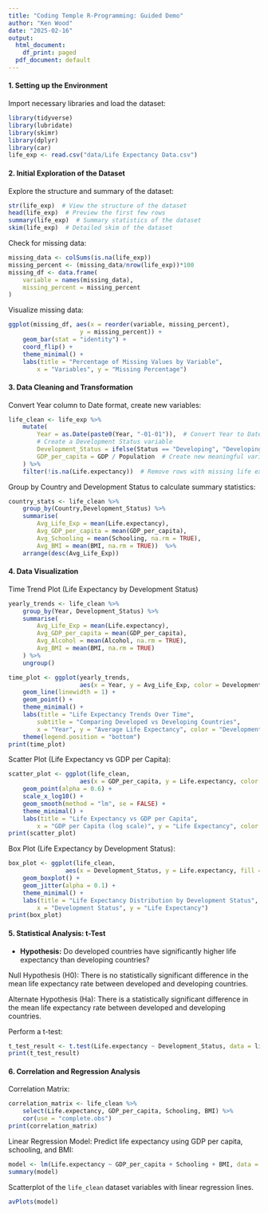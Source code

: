 ```yaml
---
title: "Coding Temple R-Programming: Guided Demo"
author: "Ken Wood"
date: "2025-02-16"
output:
  html_document:
    df_print: paged
  pdf_document: default
---
```

#### 1. Setting up the Environment

Import necessary libraries and load the dataset:

```r
library(tidyverse)
library(lubridate)
library(skimr)
library(dplyr)
library(car)
life_exp <- read.csv("data/Life Expectancy Data.csv")
```
#### 2. Initial Exploration of the Dataset

Explore the structure and summary of the dataset:

```r
str(life_exp)  # View the structure of the dataset
head(life_exp)  # Preview the first few rows
summary(life_exp)  # Summary statistics of the dataset
skim(life_exp)  # Detailed skim of the dataset
```
Check for missing data:

```r
missing_data <- colSums(is.na(life_exp))
missing_percent <- (missing_data/nrow(life_exp))*100
missing_df <- data.frame(
    variable = names(missing_data),
    missing_percent = missing_percent
)
```

Visualize missing data:

```r
ggplot(missing_df, aes(x = reorder(variable, missing_percent),
                    y = missing_percent)) +
    geom_bar(stat = "identity") +
    coord_flip() +
    theme_minimal() +
    labs(title = "Percentage of Missing Values by Variable",
        x = "Variables", y = "Missing Percentage")

```

#### 3. Data Cleaning and Transformation

Convert Year column to Date format, create new variables:

```r
life_clean <- life_exp %>%
    mutate(
        Year = as.Date(paste0(Year, "-01-01")),  # Convert Year to Date format
        # Create a Development Status variable
        Development_Status = ifelse(Status == "Developing", "Developing", "Developed"),  
        GDP_per_capita = GDP / Population  # Create new meaningful variable for GDP per capita
    ) %>%
    filter(!is.na(Life.expectancy))  # Remove rows with missing life expectancy values
```

Group by Country and Development Status to calculate summary statistics:

```r
country_stats <- life_clean %>%
    group_by(Country,Development_Status) %>%
    summarise(
        Avg_Life_Exp = mean(Life.expectancy),
        Avg_GDP_per_capita = mean(GDP_per_capita),
        Avg_Schooling = mean(Schooling, na.rm = TRUE),
        Avg_BMI = mean(BMI, na.rm = TRUE))  %>%
    arrange(desc(Avg_Life_Exp))
```

#### 4. Data Visualization

Time Trend Plot (Life Expectancy by Development Status)

```r
yearly_trends <- life_clean %>%
    group_by(Year, Development_Status) %>%
    summarise(
        Avg_Life_Exp = mean(Life.expectancy),
        Avg_GDP_per_capita = mean(GDP_per_capita),
        Avg_Alcohol = mean(Alcohol, na.rm = TRUE),
        Avg_BMI = mean(BMI, na.rm = TRUE)
    ) %>%
    ungroup()

time_plot <- ggplot(yearly_trends,
                    aes(x = Year, y = Avg_Life_Exp, color = Development_Status)) +
    geom_line(linewidth = 1) +
    geom_point() +
    theme_minimal() +
    labs(title = "Life Expectancy Trends Over Time",
        subtitle = "Comparing Developed vs Developing Countries",
        x = "Year", y = "Average Life Expectancy", color = "Development Status") +
    theme(legend.position = "bottom")
print(time_plot)
```

Scatter Plot (Life Expectancy vs GDP per Capita):

```r
scatter_plot <- ggplot(life_clean,
                    aes(x = GDP_per_capita, y = Life.expectancy, color = Development_Status)) +
    geom_point(alpha = 0.6) +
    scale_x_log10() +
    geom_smooth(method = "lm", se = FALSE) +
    theme_minimal() +
    labs(title = "Life Expectancy vs GDP per Capita",
        x = "GDP per Capita (log scale)", y = "Life Expectancy", color = "Development Status")
print(scatter_plot)
```

Box Plot (Life Expectancy by Development Status):

```r
box_plot <- ggplot(life_clean,
                aes(x = Development_Status, y = Life.expectancy, fill = Development_Status)) +
    geom_boxplot() +
    geom_jitter(alpha = 0.1) +
    theme_minimal() +
    labs(title = "Life Expectancy Distribution by Development Status",
        x = "Development Status", y = "Life Expectancy")
print(box_plot)
```

#### 5. Statistical Analysis: t-Test

- **Hypothesis:** Do developed countries have significantly higher life expectancy than developing countries?

Null Hypothesis (H0):  There is no statistically significant difference in the mean life expectancy rate between developed and developing countries.

Alternate Hypothesis (Ha):  There is a statistically significant difference in the mean life expectancy rate between developed and developing countries.



Perform a t-test:

```r
t_test_result <- t.test(Life.expectancy ~ Development_Status, data = life_clean)
print(t_test_result)
```

#### 6. Correlation and Regression Analysis

Correlation Matrix:

```r
correlation_matrix <- life_clean %>%
    select(Life.expectancy, GDP_per_capita, Schooling, BMI) %>%
    cor(use = "complete.obs")
print(correlation_matrix)
```

Linear Regression Model: Predict life expectancy using GDP per capita, schooling, and BMI:
```r
model <- lm(Life.expectancy ~ GDP_per_capita + Schooling + BMI, data = life_clean)
summary(model)
```
Scatterplot of the `life_clean` dataset variables with linear regression lines.

```r
avPlots(model)
```



